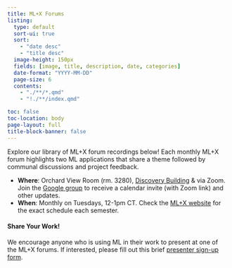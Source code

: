```yaml
---
title: ML+X Forums
listing:
  type: default
  sort-ui: true
  sort:
    - "date desc"
    - "title desc"
  image-height: 150px
  fields: [image, title, description, date, categories]
  date-format: "YYYY-MM-DD"
  page-size: 6
  contents:
    - "./**/*.qmd"
    - "!./**/index.qmd"

toc: false
toc-location: body
page-layout: full
title-block-banner: false
---
```

Explore our library of ML+X forum recordings below! Each monthly ML+X forum highlights two ML applications that share a theme followed by communal discussions and project feedback.

* **Where**: Orchard View Room (rm. 3280), [Discovery Building](https://www.map.wisc.edu/?initObj=0212) & via Zoom. Join the [Google group](https://groups.google.com/a/g-groups.wisc.edu/g/ml-community-of-practice) to receive a calendar invite (with Zoom link) and other updates.
* **When**: Monthly on Tuesdays, 12-1pm CT. Check the [ML+X website](https://hub.datascience.wisc.edu/communities/mlx/#forums) for the exact schedule each semester.

#### Share Your Work! 
We encourage anyone who is using ML in their work to present at one of the ML+X forums. If interested, please fill out this brief [presenter sign-up form](https://forms.gle/dsaKNTgQofqFQX9N9).
